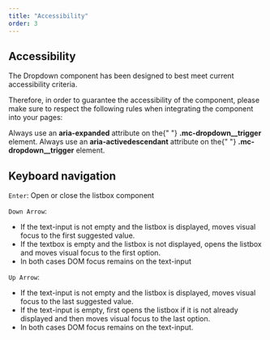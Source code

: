```yaml
---
title: "Accessibility"
order: 3
---
```


## Accessibility

The Dropdown component has been designed to best meet current accessibility criteria.

Therefore, in order to guarantee the accessibility of the component, please make sure to respect the following rules when integrating the component into your pages:

<HintItem>
  Always use an <strong>aria-expanded</strong> attribute on the{" "}
  <strong>.mc-dropdown__trigger</strong>
  element.
</HintItem>

<HintItem>
  Always use an <strong>aria-activedescendant</strong> attribute on the{" "}
  <strong>.mc-dropdown__trigger</strong>
  element.
</HintItem>

## Keyboard navigation

`Enter`: Open or close the listbox component 

`Down Arrow`: 
- If the text-input is not empty and the listbox is displayed, moves visual focus to the first suggested value.
- If the textbox is empty and the listbox is not displayed, opens the listbox and moves visual focus to the first option.
- In both cases DOM focus remains on the text-input


`Up Arrow`:
- If the text-input is not empty and the listbox is displayed, moves visual focus to the last suggested value.
- If the text-input is empty, first opens the listbox if it is not already displayed and then moves visual focus to the last option.
- In both cases DOM focus remains on the text-input.

